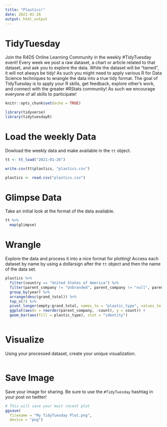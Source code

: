 ```yaml
---
title: "Plastics!"
date: 2021-01-26
output: html_output
---
```


# TidyTuesday

Join the R4DS Online Learning Community in the weekly #TidyTuesday event!
Every week we post a raw dataset, a chart or article related to that dataset, and ask you to explore the data.
While the dataset will be “tamed”, it will not always be tidy! As such you might need to apply various R for Data Science techniques to wrangle the data into a true tidy format.
The goal of TidyTuesday is to apply your R skills, get feedback, explore other’s work, and connect with the greater #RStats community!
As such we encourage everyone of all skills to participate!

```r

knitr::opts_chunk$set(echo = TRUE)

library(tidyverse)
library(tidytuesdayR)

```

# Load the weekly Data

Dowload the weekly data and make available in the `tt` object.

```r

tt <- tt_load("2021-01-26")

write.csv(tt$plastics, "plastics.csv")

plastics <- read.csv("plastics.csv")

```

# Glimpse Data

Take an initial look at the format of the data available.

```r

tt %>% 
  map(glimpse)

```

# Wrangle

Explore the data and process it into a nice format for plotting! Access each dataset by name by using a dollarsign after the `tt` object and then the name of the data set.

```r

plastics %>%
  filter(country == "United States of America") %>%
  filter(parent_company != "Unbranded", parent_company != "null", parent_company != "Grand Total") %>%
  group_by(year) %>%
  arrange(desc(grand_total)) %>%
  top_n(7) %>%
  pivot_longer(empty:grand_total, names_to = "plastic_type", values_to = "count") %>%
  ggplot(aes(x = reorder(parent_company, -count), y = count)) +
  geom_bar(aes(fill = plastic_type), stat = "identity")
  
```


# Visualize

Using your processed dataset, create your unique visualization.

```r


  
```

# Save Image

Save your image for sharing. Be sure to use the `#TidyTuesday` hashtag in your post on twitter! 

```r

# This will save your most recent plot
ggsave(
  filename = "My TidyTuesday Plot.png",
  device = "png")

```
